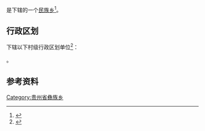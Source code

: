 {{中国乡级行政区|52/05/02/207/000}}

'''{{PAGENAMEBASE}}'''是{{PRC admin/fullname|52/05/02/207/000|3}}下辖的一个[[民族乡|民族乡]]<ref>{{PRC admin/ref sgc|{{PRC admin/parent|52/05/02/207/000}}}}</ref>。

== 行政区划 ==
{{PAGENAMEBASE}}下辖以下村级行政区划单位<ref>{{PRC admin/ref sgc|52/05/02/207/000}}</ref>：

{{PRC admin/children|52/05/02/207/000}}。

== 参考资料 ==
{{reflist}}

{{贵州行政区划小作品}}
{{PRC admin/navcat|52/05/02/207/000}}
[[Category:贵州省彝族乡|Category:贵州省彝族乡]]